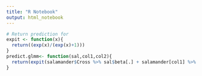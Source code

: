 ```yaml
---
title: "R Notebook"
output: html_notebook
---
```

```r
# Return prediction for  
expit <- function(x){
  return((exp(x)/(exp(x)+1)))
}
predict.glmm<- function(sal,col1,col2){
  return(expit(salamander$Cross %>% sal$beta[.] + salamander[col1] %>% sal$u.pql[1:length(unique(salamander[col1]))][.] + salamander[col2] %>% sal$u.pql[length(unique(salamander[col1])):length(unique(salamander[col2]))][.]))
}

```


